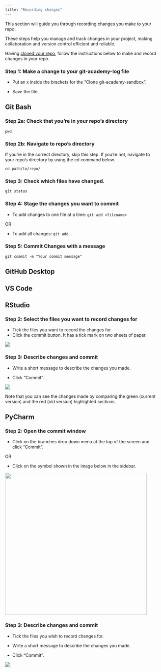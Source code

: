 ```yaml
---
title: "Recording changes"
---
```


This section will guide you through recording changes you make to your repo.

These steps help you manage and track changes in your project, making collaboration and version control efficient and reliable.

Having [cloned your repo](clone-a-repo.html), follow the instructions below to make and record changes in your repo.

### Step 1: Make a change to your git-academy-log file

-   Put an x inside the brackets for the "Clone git-academy-sandbox".

-   Save the file.

::: panel-tabset
## Git Bash

### Step 2a: Check that you're in your repo's directory

`pwd`

### Step 2b: Navigate to repo's directory

If you're in the correct directory, skip this step. If you're not, navigate to your repo's directory by using the cd command below.

`cd path/to/repo/`

### Step 3: Check which files have changed.

`git status`

### Step 4: Stage the changes you want to commit

-   To add changes to one file at a time: `git add <filename>`

OR

-   To add all changes: `git add .`

### Step 5: Commit Changes with a message

`git commit -m "Your commit message"`

## GitHub Desktop

## VS Code

## RStudio

### Step 2: Select the files you want to record changes for

-   Tick the files you want to record the changes for.
-   Click the commit button. It has a tick mark on two sheets of paper.

![](images/r_commit.png)

### Step 3: Describe changes and commit

-   Write a short message to describe the changes you made.

-   Click "Commit".

![](images/r_commit_msg.png)

Note that you can see the changes made by comparing the green (current version) and the red (old version) highlighted sections.

## PyCharm

### Step 2: Open the commit window

-   Click on the branches drop down menu at the top of the screen and click "Commit".

OR

-   Click on the symbol shown in the image below in the sidebar.

![](images/pycharm_commit.png){width="461"}

### Step 3: Describe changes and commit

-   Tick the files you wish to record changes for.

-   Write a short message to describe the changes you made.

-   Click "Commit".

![](images/pycharm_commit_msg.png)
:::
